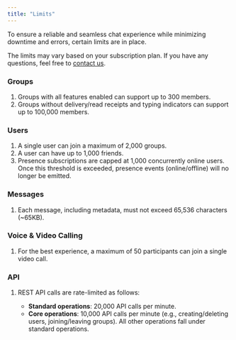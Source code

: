 ```yaml
---
title: "Limits"
---
```


To ensure a reliable and seamless chat experience while minimizing downtime and errors, certain limits are in place.

<Note>

The limits may vary based on your subscription plan. If you have any questions, feel free to [contact us](https://www.cometchat.com/contact).

</Note>

### Groups

1. Groups with all features enabled can support up to 300 members.
2. Groups without delivery/read receipts and typing indicators can support up to 100,000 members.

### Users

1. A single user can join a maximum of 2,000 groups.
2. A user can have up to 1,000 friends.
3. Presence subscriptions are capped at 1,000 concurrently online users. Once this threshold is exceeded, presence events (online/offline) will no longer be emitted.

### Messages

1. Each message, including metadata, must not exceed 65,536 characters (\~65KB).

### Voice & Video Calling

1. For the best experience, a maximum of 50 participants can join a single video call.

### API

1. REST API calls are rate-limited as follows:

   * **Standard operations**: 20,000 API calls per minute.
   * **Core operations**: 10,000 API calls per minute (e.g., creating/deleting users, joining/leaving groups). All other operations fall under standard operations.
